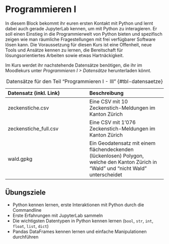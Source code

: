 

# Programmieren I {#sec-intro-cig1}

In diesem Block bekommt ihr euren ersten Kontakt mit Python und lernt dabei auch gerade JupyterLab kennen, um mit Python zu interagieren. Er soll einen Einstieg in die Programmierwelt von Python bieten und spezifisch zeigen wie man räumliche Fragestellungen mit frei verfügbarer Software lösen kann. 
Die Voraussetzung für diesen Kurs ist eine Offenheit, neue Tools und Ansätze kennen zu lernen, die Bereitschaft für lösungsorientiertes Arbeiten sowie etwas Hartnäckigkeit. 

Im Kurs werdet ihr nachstehende Datensätze benötigen, die ihr im Moodlekurs unter *Programmieren I > Datensätze* herunterladen könnt.

| Datensatz (inkl. Link) | Beschreibung          |
|:-----------------------|:----------------------|                     
| zeckenstiche.csv | Eine CSV mit 10 Zeckenstich-Meldungen im Kanton Zürich |
| zeckenstiche_full.csv | Eine CSV mit 1'076 Zeckenstich-Meldungen im Kanton Zürich |
| wald.gpkg | Ein Geodatensatz mit einem flächendeckenden (lückenlosen) Polygon, welche den Kanton Zürich in "Wald" und "nicht Wald" unterscheidet |
: Datensätze für den Teil "Programmieren I - III" {#tbl-datensaetze}

:::{.callout-note}
## Übungsziele

- Python kennen lernen, erste Interaktionen mit Python durch die Commandline
- Erste Erfahrungen mit JupyterLab sammeln
- Die wichtigsten Datentypen in Python kennen lernen (`bool`, `str`, `int`, `float`, `list`, `dict`)
- Pandas DataFrames kennen lernen und einfache Manipulationen durchführen 
:::


<!-- Die Slides zur heutigen Vorlesung findet ihr hier:  

<iframe src="https://modul-agi.github.io/slides/ProgrammierenI" style="border:0px #ffffff none;" name="myiFrame" scrolling="no" frameborder="1" marginheight="0px" marginwidth="0px" height="400px" width="100%" allowfullscreen></iframe>

In einem neuen Fenster öffnen: [modul-agi.github.io/slides](https://modul-agi.github.io/slides)
-->
